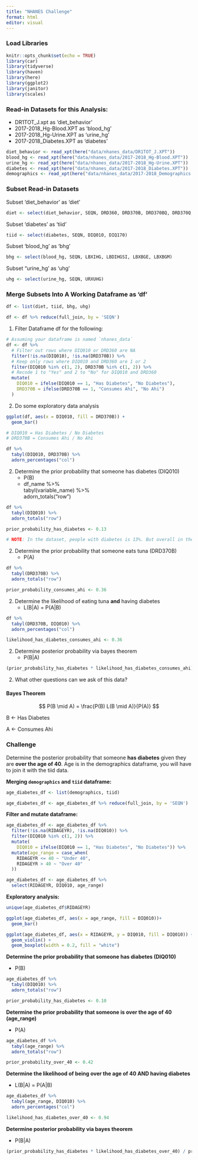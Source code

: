 ```yaml
---
title: "NHANES Challenge"
format: html
editor: visual
---
```


### Load Libraries

```r
knitr::opts_chunk$set(echo = TRUE)
library(car)
library(tidyverse)
library(haven)
library(here)
library(ggplot2)
library(janitor)
library(scales)
```

### Read-in Datasets for this Analysis:

-   DR1TOT_J.xpt as 'diet_behavior'
-   2017-2018_Hg-Blood.XPT as 'blood_hg'
-   2017-2018_Hg-Urine.XPT as 'urine_hg'
-   2017-2018_Diabetes.XPT as 'diabetes'

```r
diet_behavior <- read_xpt(here("data/nhanes_data/DR1TOT_J.XPT"))
blood_hg <- read_xpt(here("data/nhanes_data/2017-2018_Hg-Blood.XPT"))
urine_hg <- read_xpt(here("data/nhanes_data/2017-2018_Hg-Urine.XPT"))
diabetes <- read_xpt(here("data/nhanes_data/2017-2018_Diabetes.XPT"))
demographics <- read_xpt(here("data/nhanes_data/2017-2018_Demographics.XPT"))
```

### Subset Read-in Datasets

Subset 'diet_behavior' as 'diet'

```r
diet <- select(diet_behavior, SEQN, DRD360, DRD370B, DRD370BQ, DRD370Q, DRD370QQ)
```

Subset 'diabetes' as 'tiid'

```r
tiid <- select(diabetes, SEQN, DIQ010, DIQ170)
```

Subset 'blood_hg' as 'bhg'

```r
bhg <- select(blood_hg, SEQN, LBXIHG, LBDIHGSI, LBXBGE, LBXBGM)
```

Subset "urine_hg' as 'uhg'

```r
uhg <- select(urine_hg, SEQN, URXUHG)
```

### Merge Subsets Into A Working Dataframe as 'df'

```r
df <- list(diet, tiid, bhg, uhg)

df <- df %>% reduce(full_join, by = 'SEQN')
```

1.  Filter Dataframe df for the following:

```r
# Assuming your dataframe is named `nhanes_data`
df <- df %>%
  # Filter out rows where DIQ010 or DRD360 are NA
  filter(!is.na(DIQ010), !is.na(DRD370B)) %>%
  # Keep only rows where DIQ010 and DRD360 are 1 or 2
  filter(DIQ010 %in% c(1, 2), DRD370B %in% c(1, 2)) %>%
  # Recode 1 to "Yes" and 2 to "No" for DIQ010 and DRD360
  mutate(
    DIQ010 = ifelse(DIQ010 == 1, "Has Diabetes", "No Diabetes"),
    DRD370B = ifelse(DRD370B == 1, "Consumes Ahi", "No Ahi")
  )
```

2.  Do some exploratory data analysis

```r
ggplot(df, aes(x = DIQ010, fill = DRD370B)) + 
  geom_bar()

# DIQ010 = Has Diabetes / No Diabetes
# DRD370B = Consumes Ahi / No Ahi
```

```r
df %>% 
  tabyl(DIQ010, DRD370B) %>% 
  adorn_percentages("col")
```

2.  Determine the prior probability that someone has diabetes (DIQ010)
    -   P(B)
    -   df_name %\>%\
        tabyl(variable_name) %\>%\
        adorn_totals("row")

```r
df %>% 
  tabyl(DIQ010) %>% 
  adorn_totals("row")

prior_probability_has_diabetes <- 0.13

# NOTE: In the dataset, people with diabetes is 13%. But overall in the United States is a little less (11.6%)
```

2.  Determine the prior probability that someone eats tuna (DRD370B)
    -   P(A)

```r
df %>% 
  tabyl(DRD370B) %>% 
  adorn_totals("row")

prior_probability_consumes_ahi <- 0.36
```

2.  Determine the likelihood of eating tuna **and** having diabetes
    -   L(B\|A) = P(A\|B)

```r
df %>% 
  tabyl(DRD370B, DIQ010) %>% 
  adorn_percentages("col")

likelihood_has_diabetes_consumes_ahi <- 0.36
```

2.  Determine posterior probability via bayes theorem
    -   P(B\|A)

```r
(prior_probability_has_diabetes * likelihood_has_diabetes_consumes_ahi) / prior_probability_consumes_ahi
```

2.  What other questions can we ask of this data?

#### Bayes Theorem

$$
P(B \mid A) = \frac{P(B) L(B \mid A)}{P(A)} 
$$

B \<- Has Diabetes

A \<- Consumes Ahi

#### 

### Challenge

Determine the posterior probability that someone **has diabetes** given they are **over the age of 40**. Age is in the demographics dataframe, you will have to join it with the tiid data.

**Merging `demographics` and `tiid` dataframe:**

```r
age_diabetes_df <- list(demographics, tiid)

age_diabetes_df <- age_diabetes_df %>% reduce(full_join, by = 'SEQN')
```

**Filter and mutate dataframe:**

```r
age_diabetes_df <- age_diabetes_df %>% 
  filter(!is.na(RIDAGEYR), !is.na(DIQ010)) %>% 
  filter(DIQ010 %in% c(1, 2)) %>%
  mutate(
    DIQ010 = ifelse(DIQ010 == 1, "Has Diabetes", "No Diabetes")) %>% 
  mutate(age_range = case_when(
    RIDAGEYR <= 40 ~ "Under 40",
    RIDAGEYR > 40 ~ "Over 40"
  ))
```

```r
age_diabetes_df <- age_diabetes_df %>% 
  select(RIDAGEYR, DIQ010, age_range)
```

**Exploratory analysis:**

```r
unique(age_diabetes_df$RIDAGEYR)
```

```r
ggplot(age_diabetes_df, aes(x = age_range, fill = DIQ010))+ 
  geom_bar()
```

```r
ggplot(age_diabetes_df, aes(x = RIDAGEYR, y = DIQ010, fill = DIQ010)) +
  geom_violin() +
  geom_boxplot(width = 0.2, fill = "white")
```

**Determine the prior probability that someone has diabetes (DIQ010)**

-   P(B)

```r
age_diabetes_df %>% 
  tabyl(DIQ010) %>% 
  adorn_totals("row")

prior_probability_has_diabetes <- 0.10
```

**Determine the prior probability that someone is over the age of 40 (age_range)**

-   P(A)

```r
age_diabetes_df %>% 
  tabyl(age_range) %>% 
  adorn_totals("row")

prior_probability_over_40 <- 0.42
```

**Determine the likelihood of being over the age of 40 AND having diabetes**

-   L(B\|A) = P(A\|B)

```r
age_diabetes_df %>% 
  tabyl(age_range, DIQ010) %>% 
  adorn_percentages("col")

likelihood_has_diabetes_over_40 <- 0.94
```

**Determine posterior probability via bayes theorem**

-   P(B\|A)

```r
(prior_probability_has_diabetes * likelihood_has_diabetes_over_40) / prior_probability_over_40
```
